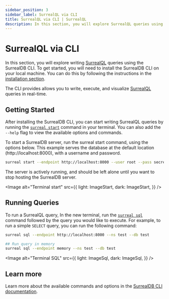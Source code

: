 ```yaml
---
sidebar_position: 3
sidebar_label: SurrealQL via CLI
title: SurrealQL via CLI | SurrealQL
description: In this section, you will explore SurrealQL queries using the SurrealDB CLI. The SurrealDB CLI provides a powerful command-line interface for writing, executing, and visualizing SurrealQL queries in real-time.
---
```


# SurrealQL via CLI

In this section, you will explore writing [SurrealQL](/docs/surrealql) queries using the SurrealDB CLI. To get started, you will need to install the SurrealDB CLI on your local machine. You can do this by following the instructions in the [installation section](/docs/surrealdb/cli).

The CLI provides allows you to write, execute, and visualize [SurrealQL](/docs/surrealql) queries in real-time.

## Getting Started

After installing the SurrealDB CLI, you can start writing SurrealQL queries by running the [`surreal start`](/docs/surrealdb/cli/start) command in your terminal. You can also add the `--help` flag to view the available options and commands.

To start a SurrealDB server, run the surreal start command, using the options below. This example serves the database at the default location (http://localhost:8000), with a username and password.

```bash
surreal start --endpoint http://localhost:8000 --user root --pass secret
```

The server is actively running, and should be left alone until you want to stop hosting the SurrealDB server.

<Image
    alt="Terminal start"
    src={{
        light: ImageStart,
        dark: ImageStart,
    }}
/>

## Running Queries

To run a SurrealQL query, In the new terminal, run the [`surreal sql`](/docs/surrealdb/cli/sql) command followed by the query you would like to execute. For example, to run a simple `SELECT` query, you can run the following command:

```bash title="Start a SurrealDB Shell with local endpoint"
surreal sql --endpoint http://localhost:8000 --ns test --db test
```

```bash title="Start a SurrealDB Shell with memory endpoint"
## Run query in memory
surreal sql --endpoint memory --ns test --db test
```
<Image
    alt="Terminal SQL"
    src={{
        light: ImageSql,
        dark: ImageSql,
    }}
/>

## Learn more

Learn more about the available commands and options in the [SurrealDB CLI documentation](/docs/surrealdb/cli).
